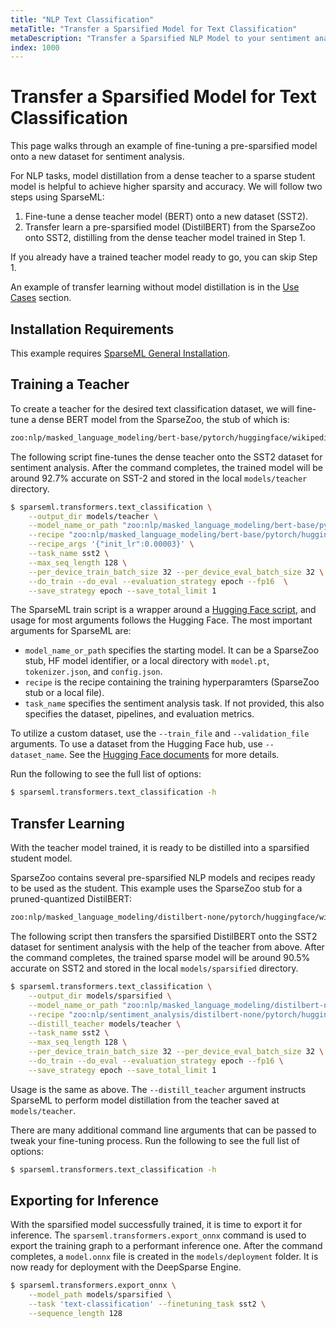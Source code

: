 ```yaml
---
title: "NLP Text Classification"
metaTitle: "Transfer a Sparsified Model for Text Classification"
metaDescription: "Transfer a Sparsified NLP Model to your sentiment analysis dataset enabling performant deep learning deployments with limited training"
index: 1000
---
```


# Transfer a Sparsified Model for Text Classification

This page walks through an example of fine-tuning a pre-sparsified model onto a new dataset for sentiment analysis.

For NLP tasks, model distillation from a dense teacher to a sparse student model is helpful to achieve higher sparsity and accuracy.
We will follow two steps using SparseML:
1. Fine-tune a dense teacher model (BERT) onto a new dataset (SST2).
2. Transfer learn a pre-sparsified model (DistilBERT) from the SparseZoo onto SST2, distilling from the dense teacher model trained in Step 1.

If you already have a trained teacher model ready to go, you can skip Step 1.

An example of transfer learning without model distillation is in the [Use Cases](/use-cases/natural-language-processing/text-classification) section.

## Installation Requirements

This example requires [SparseML General Installation](/get-started/install/sparseml).

## Training a Teacher

To create a teacher for the desired text classification dataset, we will fine-tune a dense BERT model from the SparseZoo, the stub of which is:
```bash
zoo:nlp/masked_language_modeling/bert-base/pytorch/huggingface/wikipedia_bookcorpus/base-none
```

The following script fine-tunes the dense teacher onto the SST2 dataset for sentiment analysis.
After the command completes, the trained model will be around 92.7% accurate on SST-2 and stored in the local `models/teacher` directory.

```bash
$ sparseml.transformers.text_classification \
    --output_dir models/teacher \
    --model_name_or_path "zoo:nlp/masked_language_modeling/bert-base/pytorch/huggingface/wikipedia_bookcorpus/base-none" \
    --recipe "zoo:nlp/masked_language_modeling/bert-base/pytorch/huggingface/wikipedia_bookcorpus/base-none?recipe_type=transfer-text_classification" \
    --recipe_args '{"init_lr":0.00003}' \
    --task_name sst2 \
    --max_seq_length 128 \
    --per_device_train_batch_size 32 --per_device_eval_batch_size 32 \
    --do_train --do_eval --evaluation_strategy epoch --fp16  \
    --save_strategy epoch --save_total_limit 1
```

The SparseML train script is a wrapper around a [Hugging Face script](https://huggingface.co/docs/transformers/run_scripts), and
usage for most arguments follows the Hugging Face. The most important arguments for SparseML are:
- `model_name_or_path` specifies the starting model. It can be a SparseZoo stub, HF model identifier, or a local directory
with `model.pt`, `tokenizer.json`, and `config.json`.
- `recipe` is the recipe containing the training hyperparamters (SparseZoo stub or a local file).
- `task_name` specifies the sentiment analysis task. If not provided, this also specifies the dataset, pipelines, and evaluation metrics.

To utilize a custom dataset, use the `--train_file` and `--validation_file` arguments. To use a dataset from the Hugging Face hub, use `--dataset_name`.
See the [Hugging Face documents](https://huggingface.co/docs/transformers/run_scripts#run-a-script) for more details.

Run the following to see the full list of options:
```bash
$ sparseml.transformers.text_classification -h
```

## Transfer Learning

With the teacher model trained, it is ready to be distilled into a sparsified student model.

SparseZoo contains several pre-sparsified NLP models and recipes ready to be used as the student. This example uses the SparseZoo stub for a pruned-quantized DistilBERT:
```bash
zoo:nlp/masked_language_modeling/distilbert-none/pytorch/huggingface/wikipedia_bookcorpus/pruned80_quant-none-vnni
```

The following script then transfers the sparsified DistilBERT onto the SST2 dataset for sentiment analysis with the help of the teacher from above.
After the command completes, the trained sparse model will be around 90.5% accurate on SST2 and stored in the local `models/sparsified` directory.

```bash
$ sparseml.transformers.text_classification \
    --output_dir models/sparsified \
    --model_name_or_path "zoo:nlp/masked_language_modeling/distilbert-none/pytorch/huggingface/wikipedia_bookcorpus/pruned80_quant-none-vnni" \
    --recipe "zoo:nlp/sentiment_analysis/distilbert-none/pytorch/huggingface/sst2/pruned80_quant-none-vnni" \
    --distill_teacher models/teacher \
    --task_name sst2 \
    --max_seq_length 128 \
    --per_device_train_batch_size 32 --per_device_eval_batch_size 32 \
    --do_train --do_eval --evaluation_strategy epoch --fp16 \
    --save_strategy epoch --save_total_limit 1
```

Usage is the same as above. The `--distill_teacher` argument instructs SparseML to perform model distillation from the
teacher saved at `models/teacher`.

There are many additional command line arguments that can be passed to tweak your fine-tuning process. Run the following to see the full list of options:
```bash
$ sparseml.transformers.text_classification -h
```

## Exporting for Inference

With the sparsified model successfully trained, it is time to export it for inference.
The `sparseml.transformers.export_onnx` command is used to export the training graph to a performant inference one.
After the command completes, a `model.onnx` file is created in the `models/deployment` folder.
It is now ready for deployment with the DeepSparse Engine.

```bash
$ sparseml.transformers.export_onnx \
    --model_path models/sparsified \
    --task 'text-classification' --finetuning_task sst2 \
    --sequence_length 128
```
